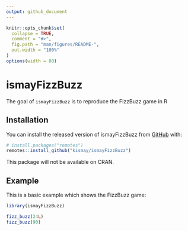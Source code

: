 ```yaml
---
output: github_document
---
```


<!-- README.md is generated from README.Rmd. Please edit that file -->

```r
knitr::opts_chunk$set(
  collapse = TRUE,
  comment = "#>",
  fig.path = "man/figures/README-",
  out.width = "100%"
)
options(width = 80)
```

# ismayFizzBuzz

<!-- badges: start -->
<!-- badges: end -->

The goal of `ismayFizzBuzz` is to reproduce the FizzBuzz game in R

## Installation

You can install the released version of ismayFizzBuzz from [GitHub](https://github.com/kismay/ismayFizzBuzz) with:

``` r
# install.packages("remotes")
remotes::install_github("kismay/ismayFizzBuzz")
```

This package will not be available on CRAN.

## Example

This is a basic example which shows the FizzBuzz game:

```r
library(ismayFizzBuzz)

fizz_buzz(24L)
fizz_buzz(90)
```

